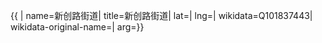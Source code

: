 {{ {{{1|PRC admin/showdata}}}|
name=新创路街道|
title=新创路街道|
lat=|
lng=|
wikidata=Q101837443|
wikidata-original-name=|
arg={{{arg|}}}}}
